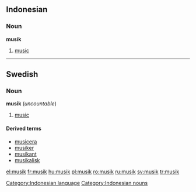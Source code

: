 {{see|Musik}}

==Indonesian==
===Noun===
'''musik'''
# [[music]]

[[Category:Indonesian language]]
[[Category:Indonesian nouns]]

----
==Swedish==

===Noun===
{{sv-noun-unc-irreg-c|2=musiken}}
'''musik''' {{c}} (''uncountable'')
# {{sv-music}} [[music]]

====Derived terms====
* [[musicera]]
* [[musiker]]
* [[musikant]]
* [[musikalisk]]

[[el:musik]]
[[fr:musik]]
[[hu:musik]]
[[pl:musik]]
[[ro:musik]]
[[ru:musik]]
[[sv:musik]]
[[tr:musik]]